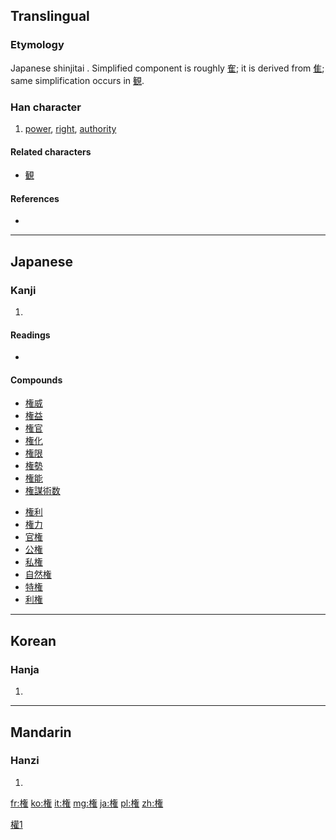 {{also|權|权}}
==Translingual==
{{ja-forms|権|[[权]]|[[權]]}}

===Etymology===
Japanese shinjitai {{Han simp|權|f=雚}}. Simplified component is roughly [[隺]]; it is derived from [[隹]]; same simplification occurs in [[観]].

===Han character===
{{Han char|rn=75|rad=木|as=11|sn=15|four=|canj=木人大土 (DOKG)}}

# [[power]], [[right]], [[authority]]

====Related characters====
{{rfc-header|Related characters|lang=mul}}
* [[観]]

====References====
* {{Han ref|kx=0551.181|dkj=15484|dj=0939.180|hdz=80020.260|uh=6A29|ud=27177}}

----

==Japanese==

===Kanji===
{{ja-kanji|grade=6|rs=木11}}

# {{defn|Japanese|sort=木11}}

====Readings====
* {{ja-readings|on=[[けん]] (ken), [[ごん]] (gon)|kun=[[おもり]] (omori), [[はかる]] (hakaru), [[かり]] (kari)}}

====Compounds====
{{top2}}
* [[権威]]
* [[権益]]
* [[権官]]
* [[権化]]
* [[権限]]
* [[権勢]]
* [[権能]]
* [[権謀術数]]
{{mid2}}
* [[権利]]
* [[権力]]
* [[官権]]
* [[公権]]
* [[私権]]
* [[自然権]]
* [[特権]]
* [[利権]]
{{bottom}}

----

==Korean==

===Hanja===
{{ko-hanja|hangeul=권|eumhun=|rv=gwon|mr=kwŏn|y=kwen}}

# {{defn|Korean|sort=木11}}

----

==Mandarin==

===Hanzi===
{{cmn-hanzi|pin=[[quán]] ([[quan2]])|wg=ch'üan<sup>2</sup>}}

# {{defn|Mandarin|sort=木11}}

[[Category:CJKV characters simplified differently in Japan and China|權1]]

[[fr:権]]
[[ko:権]]
[[it:権]]
[[mg:権]]
[[ja:権]]
[[pl:権]]
[[zh:権]]